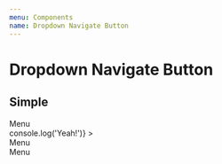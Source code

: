 ```yaml
---
menu: Components
name: Dropdown Navigate Button
---
```



# Dropdown Navigate Button

## Simple

<Playground>
    <DropdownNavigateButton 
        title="Without Action"
    >
        <div style={{
            width: '300px', 
            height: '400px', 
            backgroundColor: 'blue',
            color: 'white',
        }}>Menu</div>
    </DropdownNavigateButton>
    <DropdownNavigateButton 
        title="With Action"
        onClick={() => console.log('Yeah!')}
    >
         <div style={{
            width: '300px', 
            height: '400px', 
            backgroundColor: 'blue',
            color: 'white',
        }}>Menu</div>
    </DropdownNavigateButton>
    <DropdownNavigateButton 
        title="With Href"
        href="https://example.com"
    >
         <div style={{
            width: '300px', 
            height: '400px', 
            backgroundColor: 'blue',
            color: 'white',
        }}>Menu</div>
    </DropdownNavigateButton>
</Playground>
